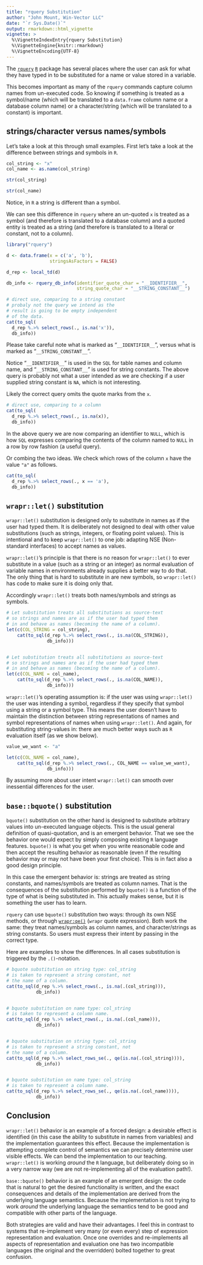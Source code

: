 ```yaml
---
title: "rquery Substitution"
author: "John Mount, Win-Vector LLC"
date: "`r Sys.Date()`"
output: rmarkdown::html_vignette
vignette: >
  %\VignetteIndexEntry{rquery Substitution}
  %\VignetteEngine{knitr::rmarkdown}
  %\VignetteEncoding{UTF-8}
---
```


The [`rquery`](https://github.com/WinVector/rquery) [`R`](https://www.r-project.org) package has several places where
the user can ask for what they have typed in to be substituted for a
name or value stored in a variable.

This becomes important as many of the `rquery` commands capture column names from
un-executed code.  So knowing if something is treated as a symbol/name (which will be translated
to a `data.frame` column name or a database column name) or a character/string (which will be translated to a
constant) is important.


## strings/character versus names/symbols

Let's take a look at this through small examples.  First let's take a look at the difference between strings and symbols in `R`.

```r
col_string <- "x"
col_name <- as.name(col_string)

str(col_string)

str(col_name)
```

Notice, in `R` a string is different than a symbol.

We can see this difference in `rquery` where an un-quoted `x` is treated as a symbol (and therefore is translated to a database column) and a quoted entity is treated as a string (and therefore is translated to a literal or constant, not to a column).

```r
library("rquery")

d <- data.frame(x = c('a', 'b'),
                stringsAsFactors = FALSE)

d_rep <- local_td(d)

db_info <- rquery_db_info(identifier_quote_char = "__IDENTIFIER__",
                          string_quote_char = "__STRING_CONSTANT__")

# direct use, comparing to a string constant
# probaly not the query we intend as the
# result is going to be empty independent
# of the data.
cat(to_sql(
  d_rep %.>% select_rows(., is.na('x')),
  db_info))
```

Please take careful note what is marked as "`__IDENTIFIER__`", versus what is marked as "`__STRING_CONSTANT__`".

Notice "`__IDENTIFIER__`" is used in the `SQL` for table names and column name, and "`__STRING_CONSTANT__`" is used for string constants.  The above query is probably not what a user intended as we are checking if a user
supplied string constant is `NA`, which is not interesting.

Likely the correct query omits the quote marks from the `x`.

```r
# direct use, comparing to a column
cat(to_sql(
  d_rep %.>% select_rows(., is.na(x)),
  db_info))
```

In the above query we are now comparing an identifier to `NULL`, which is how `SQL` expresses comparing the contents of the column named to `NULL` in a row by row fashion (a useful query).

Or combing the two ideas.  We check which rows of the column `x` have the value `"a"` as follows.

```r
cat(to_sql(
  d_rep %.>% select_rows(., x == 'a'),
  db_info))
```

## `wrapr::let()` substitution

`wrapr::let()` substitution is designed only to substitute in names as if the user had typed them. It is deliberately not designed to deal with other value substitutions (such as strings, integers, or floating point values).  This is intentional and to keep `wrapr::let()` to one job: adapting NSE (Non-standard interfaces) to accept names as values.

`wrapr::let()`'s principle is that there is no reason for `wrapr::let()` to ever substitute in a value (such as a string or an integer) as normal evaluation of variable names in environments already supplies a better way to do that.  The only thing that is hard to substitute in are new symbols, so `wrapr::let()` has code to make sure it is doing only that. 

Accordingly `wrapr::let()` treats both names/symbols and strings as symbols.


```r
# Let substitution treats all substitutions as source-text
# so strings and names are as if the user had typed them
# in and behave as names (becoming the name of a column).
let(c(COL_STRING = col_string),
    cat(to_sql(d_rep %.>% select_rows(., is.na(COL_STRING)),
               db_info)))


# Let substitution treats all substitutions as source-text
# so strings and names are as if the user had typed them
# in and behave as names (becoming the name of a column).
let(c(COL_NAME = col_name),
    cat(to_sql(d_rep %.>% select_rows(., is.na(COL_NAME)),
               db_info)))
```

`wrapr::let()`'s operating assumption is: if the user was using `wrapr::let()` the user was intending a symbol, regardless if they specify that symbol using a string or a symbol type.  This means the user doesn't have to maintain the distinction between string representations of names and symbol representations of names when using `wrapr::let()`.  And again, for substituting string-values in: there are much better ways such as `R` evaluation itself (as we show below).

```r
value_we_want <- "a"

let(c(COL_NAME = col_name),
    cat(to_sql(d_rep %.>% select_rows(., COL_NAME == value_we_want),
               db_info)))
```

By assuming more about user intent `wrapr::let()` can smooth over inessential differences for the user.

## `base::bquote()` substitution

`bquote()` substitution on the other hand is designed to substitute arbitrary values into un-executed language objects.  This is the usual general definition of quasi-quotation, and is an emergent behavior. That we see the behavior one would expect by simply composing existing `R` language features.  `bquote()` is what you get when you write reasonable code and then accept the resulting behavior as reasonable (even if the resulting behavior may or may not have been your first choice).  This is in fact also a good design principle.

In this case the emergent behavior is: strings are treated as string constants, and names/symbols are treated as column names.  That is the consequences of the substitution performed by `bquote()` is a function of the type of what is being substituted in.  This actually makes sense, but it is something the user has to learn.

`rquery` can use `bquote()` substitution two ways: through its own NSE methods, or through [`wrapr:qe()`](https://winvector.github.io/wrapr/reference/qe.html) (`wrapr` quote expression).  Both work the same: they treat names/symbols as column names, and character/strings as string constants.  So users must express their intent by passing in the correct type.

Here are examples to show the differences.  In all cases substitution is triggered by the `.()`-notation.

```r
# bquote substitution on string type: col_string 
# is taken to represent a string constant, not
# the name of a column.
cat(to_sql(d_rep %.>% select_rows(., is.na(.(col_string))),
           db_info))


# bquote substitution on name type: col_string 
# is taken to represent a column name.
cat(to_sql(d_rep %.>% select_rows(., is.na(.(col_name))),
           db_info))


# bquote substitution on string type: col_string 
# is taken to represent a string constant, not
# the name of a column.
cat(to_sql(d_rep %.>% select_rows_se(., qe(is.na(.(col_string)))),
           db_info))


# bquote substitution on name type: col_string 
# is taken to represent a column name.
cat(to_sql(d_rep %.>% select_rows_se(., qe(is.na(.(col_name)))),
           db_info))
```

## Conclusion

`wrapr::let()` behavior is an example of a forced design: a desirable effect is identified (in this case the ability to substitute in names from variables) and the implementation guarantees this effect.  Because the implementation is attempting complete control of semantics we can precisely determine user visible effects.  We can bend the implementation to our teaching. `wrapr::let()` is working *around* the `R` language, but deliberately doing so in a very narrow way (we are not re-implementing all of the evaluation path!).

`base::bquote()` behavior is an example of an emergent design: the code that is natural to get the desired functionality is written, and the exact consequences and details of the implementation are derived from the underlying language semantics.  Because the implementation is not trying to work *around* the underlying language the semantics tend to be good and compatible with other parts of the language.

Both strategies are valid and have their advantages.  I feel this in contrast to systems that re-implement very many (or even every) step of expression representation and evaluation. Once one overrides and re-implements all aspects of representation and evaluation one has two incompatible languages (the original and the overridden) bolted together to great confusion.

